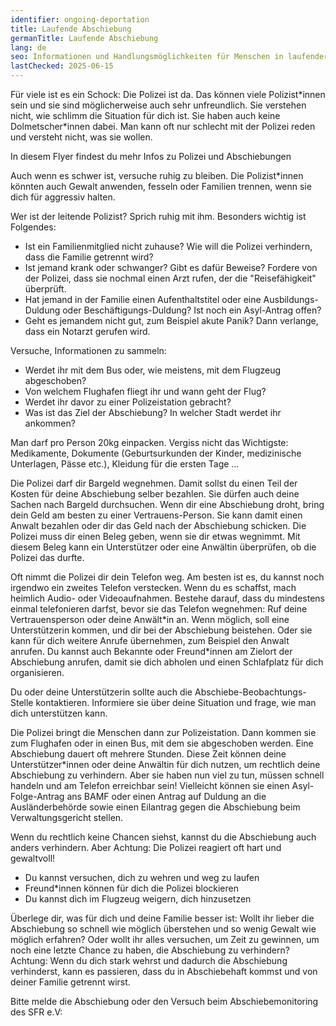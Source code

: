 ```yaml
---
identifier: ongoing-deportation
title: Laufende Abschiebung
germanTitle: Laufende Abschiebung
lang: de
seo: Informationen und Handlungsmöglichkeiten für Menschen in laufender Abschiebung. Rechte, Unterstützung und Sofortmaßnahmen
lastChecked: 2025-06-15
---
```


Für viele ist es ein Schock: Die Polizei ist da. Das können viele Polizist\*innen sein und sie sind möglicherweise auch sehr unfreundlich. Sie verstehen nicht, wie schlimm die Situation für dich ist. Sie haben auch keine Dolmetscher\*innen dabei. Man kann oft nur schlecht mit der Polizei reden und versteht nicht, was sie wollen.

In diesem Flyer findest du mehr Infos zu <InternalShortLink identifier="police">Polizei und Abschiebungen</InternalShortLink> 

Auch wenn es schwer ist, versuche ruhig zu bleiben. Die Polizist\*innen könnten auch Gewalt anwenden, fesseln oder Familien trennen, wenn sie dich für aggressiv halten.

Wer ist der leitende Polizist? Sprich ruhig mit ihm. Besonders wichtig ist Folgendes:

- Ist ein Familienmitglied nicht zuhause? Wie will die Polizei verhindern, dass die Familie getrennt wird?
- Ist jemand krank oder schwanger? Gibt es dafür Beweise? Fordere von der Polizei, dass sie nochmal einen Arzt rufen, der die "Reisefähigkeit" überprüft.
- Hat jemand in der Familie einen Aufenthaltstitel oder eine Ausbildungs-Duldung oder Beschäftigungs-Duldung? Ist noch ein Asyl-Antrag offen?
- Geht es jemandem nicht gut, zum Beispiel akute Panik? Dann verlange, dass ein Notarzt gerufen wird.

Versuche, Informationen zu sammeln:

- Werdet ihr mit dem Bus oder, wie meistens, mit dem Flugzeug abgeschoben?
- Von welchem Flughafen fliegt ihr und wann geht der Flug?
- Werdet ihr davor zu einer Polizeistation gebracht?
- Was ist das Ziel der Abschiebung? In welcher Stadt werdet ihr ankommen?

Man darf pro Person 20kg einpacken. Vergiss nicht das Wichtigste: Medikamente, Dokumente (Geburtsurkunden der Kinder, medizinische Unterlagen, Pässe etc.), Kleidung für die ersten Tage …

Die Polizei darf dir Bargeld wegnehmen. Damit sollst du einen Teil der Kosten für deine Abschiebung selber bezahlen. Sie dürfen auch deine Sachen nach Bargeld durchsuchen.
Wenn dir eine Abschiebung droht, bring dein Geld am besten zu einer Vertrauens-Person. Sie kann damit einen Anwalt bezahlen oder dir das Geld nach der Abschiebung schicken.
Die Polizei muss dir einen Beleg geben, wenn sie dir etwas wegnimmt. Mit diesem Beleg kann ein Unterstützer oder eine Anwältin überprüfen, ob die Polizei das durfte.

Oft nimmt die Polizei dir dein Telefon weg. Am besten ist es, du kannst noch irgendwo ein zweites Telefon verstecken. Wenn du es schaffst, mach heimlich Audio- oder Videoaufnahmen.
Bestehe darauf, dass du mindestens einmal telefonieren darfst, bevor sie das Telefon wegnehmen:
Ruf deine Vertrauensperson oder deine Anwält\*in an.
Wenn möglich, soll eine Unterstützerin kommen, und dir bei der Abschiebung beistehen. Oder sie kann für dich weitere Anrufe übernehmen, zum Beispiel den Anwalt anrufen.
Du kannst auch Bekannte oder Freund\*innen am Zielort der Abschiebung anrufen, damit sie dich abholen und einen Schlafplatz für dich organisieren.

Du oder deine Unterstützerin sollte auch die <InternalShortLink identifier="contacts">Abschiebe-Beobachtungs-Stelle</InternalShortLink> kontaktieren.
Informiere sie über deine Situation und frage, wie man dich unterstützen kann.

Die Polizei bringt die Menschen dann zur Polizeistation. Dann kommen sie zum Flughafen oder in einen Bus, mit dem sie abgeschoben werden. Eine Abschiebung dauert oft mehrere Stunden.
Diese Zeit können deine Unterstützer*innen oder deine Anwältin für dich nutzen, um rechtlich deine Abschiebung zu verhindern. 
Aber sie haben nun viel zu tun, müssen schnell handeln und am Telefon erreichbar sein! 
Vielleicht können sie einen Asyl-Folge-Antrag ans BAMF oder einen Antrag auf Duldung an die Ausländerbehörde sowie einen Eilantrag gegen die Abschiebung beim Verwaltungsgericht stellen.

Wenn du rechtlich keine Chancen siehst, kannst du die Abschiebung auch anders verhindern. Aber Achtung: Die Polizei reagiert oft hart und gewaltvoll!

- Du kannst versuchen, dich zu wehren und weg zu laufen
- Freund\*innen können für dich die Polizei blockieren
- Du kannst dich im Flugzeug weigern, dich hinzusetzen 

<ExternalShortLink identifier="airplane"></ExternalShortLink>

<ExternalShortLink identifier="noboarderassembly_resistance"></ExternalShortLink>

Überlege dir, was für dich und deine Familie besser ist: Wollt ihr lieber die Abschiebung so schnell wie möglich überstehen und so wenig Gewalt wie möglich erfahren? Oder wollt ihr alles versuchen, um Zeit zu gewinnen, um noch eine letzte Chance zu haben, die Abschiebung zu verhindern?
Achtung: Wenn du dich stark wehrst und dadurch die Abschiebung verhinderst, kann es passieren, dass du in <InternalShortLink identifier="detention">Abschiebehaft</InternalShortLink> kommst und von deiner Familie getrennt wirst.

Bitte melde die Abschiebung oder den Versuch beim Abschiebemonitoring des SFR e.V:

<Address identifier="sfr_abschiebemonitoring"/>
